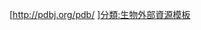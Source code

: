 <span class=plainlinks>[http://pdbj.org/pdb/{{{1}}} {{{1}}}]</span><noinclude>[[分類:生物外部資源模板]]</noinclude>